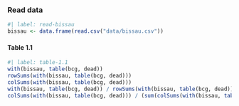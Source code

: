 ### Read data {.unnumbered}

```r
#| label: read-bissau
bissau <- data.frame(read.csv("data/bissau.csv"))
```

#### Table 1.1 {.unnumbered} 

```r
#| label: table-1.1
with(bissau, table(bcg, dead))
rowSums(with(bissau, table(bcg, dead)))
colSums(with(bissau, table(bcg, dead)))
with(bissau, table(bcg, dead)) / rowSums(with(bissau, table(bcg, dead)))
colSums(with(bissau, table(bcg, dead))) / (sum(colSums(with(bissau, table(bcg, dead)))))
```
